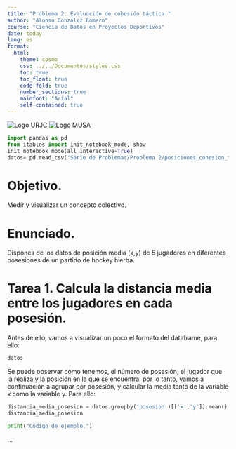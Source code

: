 ```yaml
---
title: "Problema 2. Evaluación de cohesión táctica."
author: "Alonso González Romero"
course: "Ciencia de Datos en Proyectos Deportivos"
date: today
lang: es
format:
  html:
    theme: cosmo
    css: ../../Documentos/styles.css
    toc: true
    toc_float: true
    code-fold: true
    number_sections: true
    mainfont: "Arial"
    self-contained: true
---
```


<div class="header-container">
  <img src="../../Documentos/logourjc.png" alt="Logo URJC" class="logo"/>
  <img src="../../Documentos/musa.png" alt="Logo MUSA" class="logo"/>
</div>


```python
import pandas as pd
from itables import init_notebook_mode, show
init_notebook_mode(all_interactive=True)
datos= pd.read_csv('Serie de Problemas/Problema 2/posiciones_cohesion_tactica.csv')
```


# Objetivo. 

Medir y visualizar un concepto colectivo.

# Enunciado.

Dispones de los datos de posición media (x,y) de 5 jugadores en diferentes posesiones de un partido de hockey hierba. 

# Tarea 1. Calcula la distancia media entre los jugadores en cada posesión.

Antes de ello, vamos a visualizar un poco el formato del dataframe, para ello: 

```python
datos
```

Se puede observar cómo tenemos, el número de posesión, el jugador que la realiza y la posición en la que se encuentra, por lo tanto, vamos a continuación a agrupar por posesión, y calcular la media tanto de la variable x como la variable y. Para ello:

```python
distancia_media_posesion = datos.groupby('posesion')[['x','y']].mean().reset_index()
distancia_media_posesion
```



```python
print("Código de ejemplo.")
```

...
